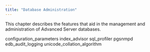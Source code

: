 ```yaml
---
title: "Database Administration"
---
```


<div id="database_administration" class="registered_link"></div>




This chapter describes the features that aid in the management and administration of Advanced Server databases.

<div class="toctree" data-maxdepth="4">

configuration_parameters index_advisor sql_profiler pgsnmpd edb_audit_logging unicode_collation_algorithm

</div>

